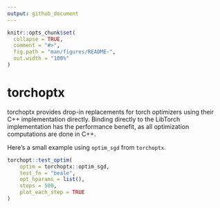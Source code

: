 ```yaml
---
output: github_document
---
```


<!-- README.md is generated from README.Rmd. Please edit that file -->

```r
knitr::opts_chunk$set(
  collapse = TRUE,
  comment = "#>",
  fig.path = "man/figures/README-",
  out.width = "100%"
)
```

# torchoptx

<!-- badges: start -->
<!-- badges: end -->

torchoptx provides drop-in replacements for torch optimizers using their C++
implementation directly. Binding directly to the LibTorch implementation has
the performance benefit, as all optimization computations are done in C++.

Here's a small example using `optim_sgd` from `torchoptx`.

```r
torchopt::test_optim(
    optim = torchoptx::optim_sgd,
    test_fn = "beale",
    opt_hparams = list(),
    steps = 500,
    plot_each_step = TRUE
)
```

